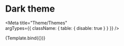 
# Dark theme

<Meta
  title="Theme/Themes"  
  argTypes={{
    className: { table: { disable: true } }
  }}
/>

<Canvas>
  <Story
    name="Dark theme"
    args={{ fontColor: '#fff', background: '#333', normalColor: '#666' }}>
    {Template.bind({})}
  </Story>
</Canvas>

